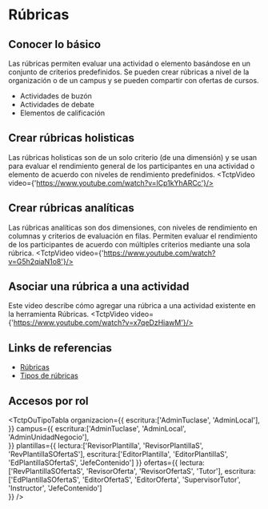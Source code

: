 
# Rúbricas

## Conocer lo básico
Las rúbricas permiten evaluar una actividad o elemento basándose en un conjunto de criterios predefinidos. 
Se pueden crear rúbricas a nivel de la organización o de un campus y se pueden compartir con ofertas de cursos. 

- Actividades de buzón
- Actividades de debate
- Elementos de calificación

## Crear rúbricas holisticas
Las rúbricas holisticas son de un solo criterio (de una dimensión) y se usan para evaluar el rendimiento general de los participantes en una actividad o elemento de acuerdo con niveles de rendimiento predefinidos.
<TctpVideo video={'https://www.youtube.com/watch?v=lCp1kYhARCc'}/>

## Crear rúbricas analíticas
Las rúbricas analíticas son dos dimensiones, con niveles de rendimiento en columnas y criterios de evaluación en filas. 
Permiten evaluar el rendimiento de los participantes de acuerdo con múltiples criterios mediante una sola rúbrica.
<TctpVideo video={'https://www.youtube.com/watch?v=G5h2qiaN1o8'}/>

## Asociar una rúbrica a una actividad
Este video describe cómo agregar una rúbrica a una actividad existente en la herramienta Rúbricas.
<TctpVideo video={'https://www.youtube.com/watch?v=x7qeDzHiawM'}/>


## Links de referencias
* <a href="https://documentation.brightspace.com/es-mx/semester_start/-/instructor/faq_rubrics.htm?tocpath=Introducci%C3%B3n%7CPreguntas%20frecuentes%20de%20los%20instructores%7CR%C3%BAbricas%7C_____0" target="_blank">Rúbricas</a>
* <a href="https://documentation.brightspace.com/es-mx/le/rubrics/instructor/rubric_types.htm?tocpath=Introducci%C3%B3n%7CPreguntas%20frecuentes%20de%20los%20instructores%7CR%C3%BAbricas%7C_____1" target="_blank">Tipos de rúbricas</a>

## Accesos por rol
<TctpOuTipoTabla 
    organizacion={{
        escritura:['AdminTuclase', 'AdminLocal'],
    }} 
    campus={{
        escritura:['AdminTuclase', 'AdminLocal', 'AdminUnidadNegocio'],        
    }} 
    plantillas={{
        lectura:['RevisorPlantilla', 'RevisorPlantillaS', 'RevPlantillaSOfertaS'], 
        escritura:['EditorPlantilla', 'EditorPlantillaS', 'EdPlantillaSOfertaS', 'JefeContenido']
    }} 
    ofertas={{
        lectura:['RevPlantillaSOfertaS', 'RevisorOferta', 'RevisorOfertaS', 'Tutor'], 
        escritura:['EdPlantillaSOfertaS', 'EditorOfertaS', 'EditorOferta', 'SupervisorTutor', 'Instructor', 'JefeContenido']        
    }} 
/>

